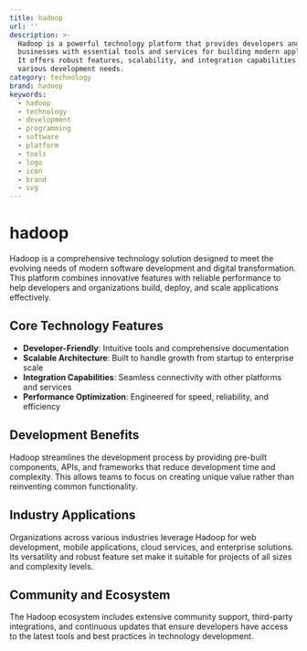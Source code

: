 ```yaml
---
title: hadoop
url: ''
description: >-
  Hadoop is a powerful technology platform that provides developers and
  businesses with essential tools and services for building modern applications.
  It offers robust features, scalability, and integration capabilities for
  various development needs.
category: technology
brand: hadoop
keywords:
  - hadoop
  - technology
  - development
  - programming
  - software
  - platform
  - tools
  - logo
  - icon
  - brand
  - svg
---
```


# hadoop

Hadoop is a comprehensive technology solution designed to meet the evolving needs of modern software development and digital transformation. This platform combines innovative features with reliable performance to help developers and organizations build, deploy, and scale applications effectively.

## Core Technology Features

- **Developer-Friendly**: Intuitive tools and comprehensive documentation
- **Scalable Architecture**: Built to handle growth from startup to enterprise scale
- **Integration Capabilities**: Seamless connectivity with other platforms and services
- **Performance Optimization**: Engineered for speed, reliability, and efficiency

## Development Benefits

Hadoop streamlines the development process by providing pre-built components, APIs, and frameworks that reduce development time and complexity. This allows teams to focus on creating unique value rather than reinventing common functionality.

## Industry Applications

Organizations across various industries leverage Hadoop for web development, mobile applications, cloud services, and enterprise solutions. Its versatility and robust feature set make it suitable for projects of all sizes and complexity levels.

## Community and Ecosystem

The Hadoop ecosystem includes extensive community support, third-party integrations, and continuous updates that ensure developers have access to the latest tools and best practices in technology development.
